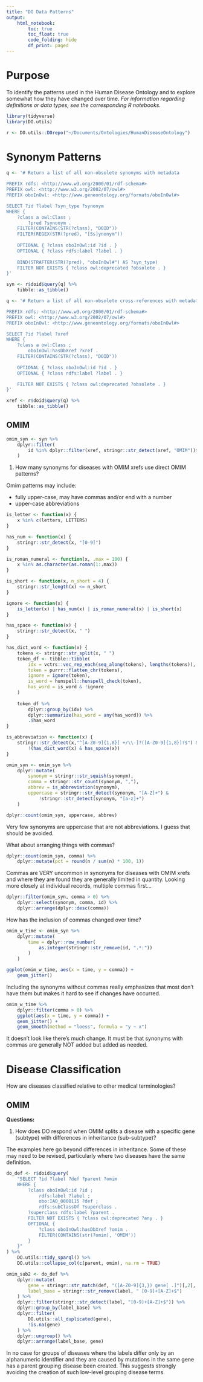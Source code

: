 ```yaml
---
title: "DO Data Patterns"
output: 
    html_notebook:
        toc: true
        toc_float: true
        code_folding: hide
        df_print: paged
---
```


# Purpose

To identify the patterns used in the Human Disease Ontology and to explore somewhat how they have changed over time. _For information regarding definitions or data types, see the corresponding R notebooks._

```r
library(tidyverse)
library(DO.utils)
```

```r
r <- DO.utils::DOrepo("~/Documents/Ontologies/HumanDiseaseOntology")
```


# Synonym Patterns

```r
q <- '# Return a list of all non-obsolete synonyms with metadata

PREFIX rdfs: <http://www.w3.org/2000/01/rdf-schema#>
PREFIX owl: <http://www.w3.org/2002/07/owl#>
PREFIX oboInOwl: <http://www.geneontology.org/formats/oboInOwl#>

SELECT ?id ?label ?syn_type ?synonym
WHERE {
    ?class a owl:Class ;
        ?pred ?synonym .
    FILTER(CONTAINS(STR(?class), "DOID"))
    FILTER(REGEX(STR(?pred), "[Ss]ynonym"))
    
	OPTIONAL { ?class oboInOwl:id ?id . }
    OPTIONAL { ?class rdfs:label ?label . }
    
    BIND(STRAFTER(STR(?pred), "oboInOwl#") AS ?syn_type)
    FILTER NOT EXISTS { ?class owl:deprecated ?obsolete . }
}'

syn <- r$doid$query(q) %>%
    tibble::as_tibble()
```

```r
q <- '# Return a list of all non-obsolete cross-references with metadata

PREFIX rdfs: <http://www.w3.org/2000/01/rdf-schema#>
PREFIX owl: <http://www.w3.org/2002/07/owl#>
PREFIX oboInOwl: <http://www.geneontology.org/formats/oboInOwl#>

SELECT ?id ?label ?xref
WHERE {
    ?class a owl:Class ;
        oboInOwl:hasDbXref ?xref .
    FILTER(CONTAINS(STR(?class), "DOID"))
    
	OPTIONAL { ?class oboInOwl:id ?id . }
    OPTIONAL { ?class rdfs:label ?label . }

    FILTER NOT EXISTS { ?class owl:deprecated ?obsolete . }
}'

xref <- r$doid$query(q) %>%
    tibble::as_tibble()
```


## OMIM

```r
omim_syn <- syn %>%
    dplyr::filter(
        id %in% dplyr::filter(xref, stringr::str_detect(xref, "OMIM"))$id
    )
```

1. How many synonyms for diseases with OMIM xrefs use direct OMIM patterns?

Omim patterns may include:

- fully upper-case, may have commas and/or end with a number
- upper-case abbreviations

```r
is_letter <- function(x) {
    x %in% c(letters, LETTERS)
}

has_num <- function(x) {
    stringr::str_detect(x, "[0-9]")
}

is_roman_numeral <- function(x, .max = 100) {
    x %in% as.character(as.roman(1:.max))
}

is_short <- function(x, n_short = 4) {
    stringr::str_length(x) <= n_short
}

ignore <- function(x) {
    is_letter(x) | has_num(x) | is_roman_numeral(x) | is_short(x)
}

has_space <- function(x) {
    stringr::str_detect(x, " ")
}

has_dict_word <- function(x) {
    tokens <- stringr::str_split(x, " ")
    token_df <- tibble::tibble(
        idx = vctrs::vec_rep_each(seq_along(tokens), lengths(tokens)),
        token = purrr::flatten_chr(tokens),
        ignore = ignore(token),
        is_word = hunspell::hunspell_check(token),
        has_word = is_word & !ignore
    )
    
    token_df %>%
        dplyr::group_by(idx) %>%
        dplyr::summarize(has_word = any(has_word)) %>%
        .$has_word
}

is_abbreviation <- function(x) {
    stringr::str_detect(x,"^[A-Z0-9]{1,8}[ +/\\-]?([A-Z0-9]{1,8})?$") &
        !(has_dict_word(x) & has_space(x))
}
```

```r
omim_syn <- omim_syn %>%
    dplyr::mutate(
        synonym = stringr::str_squish(synonym),
        comma = stringr::str_count(synonym, ","),
        abbrev = is_abbreviation(synonym),
        uppercase = stringr::str_detect(synonym, "[A-Z]+") &
            !stringr::str_detect(synonym, "[a-z]+")
    )

dplyr::count(omim_syn, uppercase, abbrev)
```

Very few synonyms are uppercase that are not abbreviations. I guess that should be avoided.

What about arranging things with commas?

```r
dplyr::count(omim_syn, comma) %>%
    dplyr::mutate(pct = round(n / sum(n) * 100, 1))
```

Commas are VERY uncommon in synonyms for diseases with OMIM xrefs and where they are found they are generally limited in quantity. Looking more closely at individual records, multiple commas first...

```r
dplyr::filter(omim_syn, comma > 0) %>%
    dplyr::select(synonym, comma, id) %>%
    dplyr::arrange(dplyr::desc(comma))
```

How has the inclusion of commas changed over time?

```r
omim_w_time <- omim_syn %>%
    dplyr::mutate(
        time = dplyr::row_number(
            as.integer(stringr::str_remove(id, ".*:"))
        )
    )

ggplot(omim_w_time, aes(x = time, y = comma)) +
    geom_jitter()
```

Including the synonyms without commas really emphasizes that most don't have them but makes it hard to see if changes have occurred.

```r
omim_w_time %>%
    dplyr::filter(comma > 0) %>%
    ggplot(aes(x = time, y = comma)) +
    geom_jitter() +
    geom_smooth(method = "loess", formula = "y ~ x")
```

It doesn't look like there's much change. It must be that synonyms with commas are generally NOT added but added as needed.


# Disease Classification

How are diseases classified relative to other medical terminologies?


## OMIM

**Questions:**

1. How does DO respond when OMIM splits a disease with a specific gene (subtype) with differences in inheritance (sub-subtype)?

The examples here go beyond differences in inheritance. Some of these may need to be revised, particularly where two diseases have the same definition.

```r
do_def <- r$doid$query(
    "SELECT ?id ?label ?def ?parent ?omim
    WHERE {
        ?class oboInOwl:id ?id ;
            rdfs:label ?label ;
            obo:IAO_0000115 ?def ;
            rdfs:subClassOf ?superclass .
        ?superclass rdfs:label ?parent .
        FILTER NOT EXISTS { ?class owl:deprecated ?any . }
        OPTIONAL {
            ?class oboInOwl:hasDbXref ?omim .
            FILTER(CONTAINS(str(?omim), 'OMIM'))
        }
    }"
) %>%
    DO.utils::tidy_sparql() %>%
    DO.utils::collapse_col(c(parent, omim), na.rm = TRUE)
```

```r
omim_sub2 <- do_def %>%
    dplyr::mutate(
        gene = stringr::str_match(def, "([A-Z0-9]{3,}) gene[ .]")[,2],
        label_base = stringr::str_remove(label, " [0-9]+[A-Z]+$")
    ) %>%
    dplyr::filter(stringr::str_detect(label, "[0-9]+[A-Z]+$")) %>%
    dplyr::group_by(label_base) %>%
    dplyr::filter(
        DO.utils::all_duplicated(gene),
        !is.na(gene)
    ) %>%
    dplyr::ungroup() %>%
    dplyr::arrange(label_base, gene)
```

In no case for groups of diseases where the labels differ only by an alphanumeric identifier and they are caused by mutations in the same gene has a parent grouping disease been created. This suggests strongly avoiding the creation of such low-level grouping disease terms.
